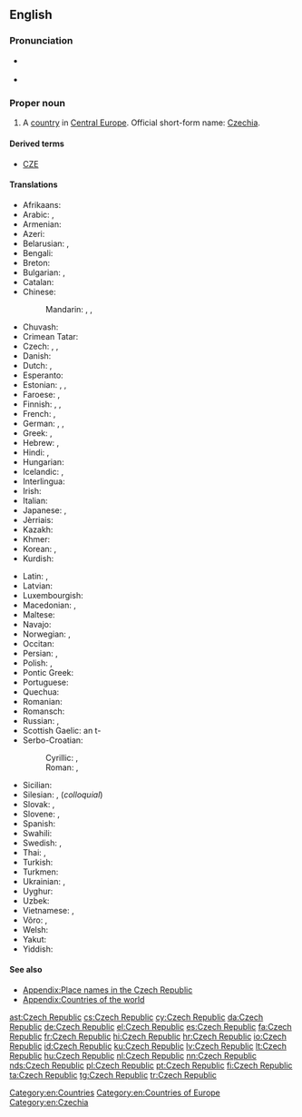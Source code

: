 ==English==

{{wikipedia}}

===Pronunciation===
* {{a|UK|US}} {{IPA|/ˈtʃɛk ɹ‌əˈpʌb.lɪk/}}
* {{audio|en-us-Czech Republic.ogg|Audio (US)}}

===Proper noun===
{{en-proper noun}}

# A [[country]] in [[Central Europe]]. Official short-form name: [[Czechia]].

====Derived terms====

* [[CZE]]

====Translations====
{{trans-top|country in Central Europe}}
* Afrikaans: {{t|af|Tsjeggiese Republiek}}
* Arabic: {{t|ar|جمهورية التشيك|f|tr=jumhuuriyyat al-tshik|sc=Arab}}, {{t|ar|التشيك|m|tr=al-tshik|sc=Arab}}
* Armenian: {{t|hy|Չեխիայի Հանրապետություն|tr=Čexiayi Hanrapetut'yun|sc=Armn}}
* Azeri: {{t|az|Çex Respublikası}}
* Belarusian: {{t|be|Чэшская рэспубліка|f|tr=Čéšskaja Respúblika|sc=Cyrl}}, {{t|be|Чэхія|f|tr=Čéxija|sc=Cyrl}}
* Bengali: {{t|bn|চেক প্রজাতন্ত্র|sc=Beng}}
* Breton: {{t|br|Republik Tchek}}
* Bulgarian: {{t|bg|Чешка република|f|tr=Čéška repúblika|sc=Cyrl}}, {{t+|bg|Чехия|f|tr=Čéxija|sc=Cyrl}}
* Catalan: {{t|ca|República Txeca|f}}
* Chinese:
*: Mandarin: {{t+|cmn|捷克共和國|sc=Hani}}, {{t|cmn|捷克共和国|tr=Jiékè Gònghéguó|sc=Hani}}, {{t+|cmn|捷克|tr=Jiékè|sc=Hani}}
* Chuvash: {{t|cv|Чех Республики|tr=Čeh Respubliki|sc=Cyrl}}
* Crimean Tatar: {{t|crh|Çeh Cumhuriyeti}}
* Czech: {{t+|cs|Česká republika|f}}, {{t+|cs|Česko|n}}, {{t+|cs|Čechy|p}}
* Danish: {{t+|da|Tjekkiet}}
* Dutch: {{t+|nl|Tsjechische Republiek}}, {{t+|nl|Tsjechië|n}}
* Esperanto: {{t|eo|Ĉeĥio}}
* Estonian: {{t+|et|Tšehhi}}, {{t|et|Tšehhimaa}}, {{t|et|Tšehhi Vabariik}}
* Faroese: {{t|fo|Kekkia|f|n}}, {{qualifier|rarely}} {{t|fo|Kekska lýðveldið|n}}
* Finnish: {{t+|fi|Tšekin tasavalta}}, {{t+|fi|Tšekki}}, {{t|fi|Tšekinmaa}}
* French: {{t+|fr|République tchèque|f}}, {{t+|fr|Tchéquie|f}}
* German: {{t+|de|Tschechische Republik}}, {{t+|de|Tschechien|n}}, {{t+|de|Tschechei|f}}
* Greek: {{t|el|Δημοκρατία της Τσεχίας|f|tr=Dimokratía tis Tsechías|sc=Grek}}, {{t+|el|Τσεχία|f|tr=Tsechía|sc=Grek}}
* Hebrew: {{t|he|הרפובליקה הצ׳כית|f|tr=ha'republiqa ha'chekhit|sc=Hebr}}, {{t|he|צ'כיה|f|tr=chekhia|sc=Hebr}}
* Hindi: {{t|hi|चेक रिपब्लिक|tr=cek ripablik|sc=Deva}}, {{t+|hi|चेक|tr=cek|sc=Deva}}
* Hungarian: {{t+|hu|Cseh Köztársaság}}
* Icelandic: {{t+|is|Tékkland|n}}, {{t|is|Tékkneska lýðveldið|n}}
* Interlingua: {{t|ia|Republica Chec}}
* Irish: {{t|ga|Poblacht na Seice|f}}
* Italian: {{t+|it|Repubblica Ceca|f}}
* Japanese: {{t+|ja|チェコ|tr=Cheko}}, {{t|ja|チェコ共和国|tr=ちぇこきょうわこく, Cheko-kyōwakoku}}
* Jèrriais: {{t|roa-jer|Républyique Tchèque|f}}
* Kazakh: {{t|kk|Чех Республикасы|tr=Čex Respublikası|sc=Cyrl}}
* Khmer: {{t|km|សាធារណរដ្ឋឆែក|tr=sar thea rak nak roath chaek|sc=Khmr}}
* Korean: {{t|ko|체코 공화국|tr=Cheko gong-hwaguk|sc=Hang}}, {{t+|ko|체코|tr=Cheko|sc=Hang}}
* Kurdish: {{t|ku|Komara Çêkiyayê}}
{{trans-mid}}
* Latin: {{t|la|Cechia|f}}, {{t|la|Respublica Cecha|f}}
* Latvian: {{t|lv|Čehijas Republika|f}}
* Luxembourgish: {{t+|lb|Tschechesch Republik}}
* Macedonian: {{t+|mk|Чешка|f|tr=Čéška|sc=Cyrl}}, {{t|mk|Чешка Република|f|tr=Čéška Repúblika|sc=Cyrl}}
* Maltese: {{t|mt|Repubblika Ċeka|alt=ir-Repubblika Ċeka}}
* Navajo: {{t|nv|Chek bikéyah}}
* Norwegian: {{t+|no|Tsjekkia}}, {{t|no|Den tsjekkiske republikk}}
* Occitan: {{t+|oc|Republica Chèca|f}}
* Persian: {{t+|fa|جمهوری چک|tr=Jomhuri-ye Chek|sc=fa-Arab}}, {{t+|fa|چک|tr=Chek|sc=fa-Arab}}
* Polish: {{t+|pl|Republika Czeska|f}}, {{t+|pl|Czechy|p}}
* Pontic Greek: {{t|pnt|Δημοκρατίαν τη Τσεχίας}}
* Portuguese: {{t+|pt|República Tcheca}}
* Quechua: {{t|qu|Chiksuyu}}
* Romanian: {{t+|ro|Republica Cehă|f}}
* Romansch: {{t|rm|Tschechia|f}}
* Russian: {{t|ru|Чешская Республика|f|tr=Čéšskaja Respúblika|sc=Cyrl}}, {{t+|ru|Чехия|f|tr=Čéxija|sc=Cyrl}}
* Scottish Gaelic: an t-{{t|gd|Seic|f}}
* Serbo-Croatian:
*: Cyrillic: {{t|sh|Чешка Република|f|sc=Cyrl}}, {{t|sh|Чешка|f|sc=Cyrl}}
*: Roman: {{t|sh|Češka Republika|f}}, {{t|sh|Češka|f}}
* Sicilian: {{t|scn|Ripùbblica Ceca|f}}
* Silesian: {{t|szl|Czesko Republika|f}}, (''colloquial'') {{t|szl|Czechy|p}}
* Slovak: {{t|sk|Česká republika|f}}, {{t|sk|Česko|n}}
* Slovene: {{t|sl|Čéška Repúblika|f}}, {{t|sl|Čéška|f}}
* Spanish: {{t+|es|República Checa|f}}
* Swahili: {{t|sw|Jamhuri ya Ucheki}}
* Swedish: {{t+|sv|Tjeckien}}, {{t|sv|Republiken Tjeckien}}
* Thai: {{t+|th|สาธารณรัฐเช็ก|tr=săa-taa-rá-ná-rát chék|sc=Thai}}, {{t|th|เช็ก|tr=chék|sc=Thai}}
* Turkish: {{t+|tr|Çek Cumhuriyeti}}
* Turkmen: {{t|tk|Çeh Republikasy}}
* Ukrainian: {{t|uk|Чеська Республіка|f|tr=Čés'ka Respúblika|sc=Cyrl}}, {{t+|uk|Чехія|f|tr=Čéxija|sc=Cyrl}}
* Uyghur: {{t|ug|چېخ جۇمھۇرىيەتى|sc=ug-Arab}}
* Uzbek: {{t|uz|Chex Respublikasi}}
* Vietnamese: {{t|vi|Cộng hòa Séc}}, {{t|vi|Séc}}
* Võro: {{t|vro|Tsehhi}}, {{t|vro|Tsehhi Vabariik'}}
* Welsh: {{t|cy|Y Weriniaeth Tsiec}}
* Yakut: {{t|sah|Чех Республиката|tr=Čex Respublikata|sc=Cyrl}}
* Yiddish: {{t|yi|טשעכישע רעפּובליק|tr=tshekhishe republik}}
{{trans-bottom}}

====See also====
* [[Appendix:Place names in the Czech Republic]]
* [[Appendix:Countries of the world]]

[[Category:en:Countries]]
[[Category:en:Countries of Europe]]
[[Category:en:Czechia]]

[[ast:Czech Republic]]
[[cs:Czech Republic]]
[[cy:Czech Republic]]
[[da:Czech Republic]]
[[de:Czech Republic]]
[[el:Czech Republic]]
[[es:Czech Republic]]
[[fa:Czech Republic]]
[[fr:Czech Republic]]
[[hi:Czech Republic]]
[[hr:Czech Republic]]
[[io:Czech Republic]]
[[id:Czech Republic]]
[[ku:Czech Republic]]
[[lv:Czech Republic]]
[[lt:Czech Republic]]
[[hu:Czech Republic]]
[[nl:Czech Republic]]
[[nn:Czech Republic]]
[[nds:Czech Republic]]
[[pl:Czech Republic]]
[[pt:Czech Republic]]
[[fi:Czech Republic]]
[[ta:Czech Republic]]
[[tg:Czech Republic]]
[[tr:Czech Republic]]